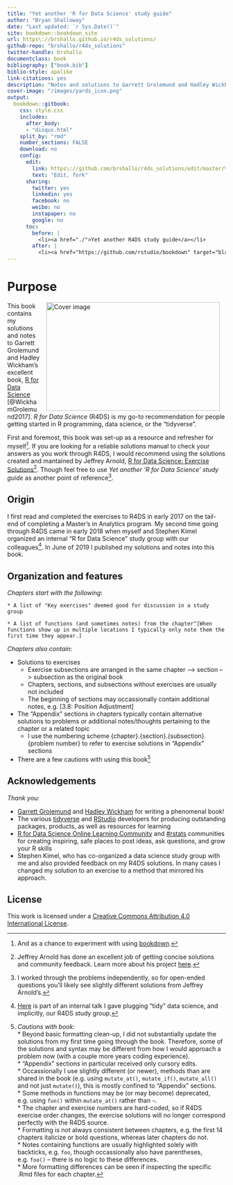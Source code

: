 ```yaml
--- 
title: "Yet another 'R for Data Science' study guide"
author: "Bryan Shalloway"
date: "Last updated: `r Sys.Date()`"
site: bookdown::bookdown_site
url: https\://brshallo.github.io/r4ds_solutions/
github-repo: "brshallo/r4ds_solutions"
twitter-handle: brshallo
documentclass: book
bibliography: ["book.bib"]
biblio-style: apalike
link-citations: yes
description: "Notes and solutions to Garrett Grolemund and Hadley Wickham's 'R for Data Science'"
cover-image: "/images/yards_icon.png"
output:
  bookdown::gitbook:
    css: style.css
    includes:
      after_body: 
      - "disqus.html"
    split_by: "rmd"
    number_sections: FALSE
    download: no
    config:
      edit:
        link: https\://github.com/brshallo/r4ds_solutions/edit/master/%s
        text: "Edit, fork"
      sharing:
        twitter: yes
        linkedin: yes
        facebook: no
        weibo: no
        instapaper: no
        google: no
      toc:
        before: |
          <li><a href="./">Yet another R4DS study guide</a></li>
        after: |
          <li><a href="https://github.com/rstudio/bookdown" target="blank">Published with bookdown</a></li>
---
```


# Purpose

<img src="./images/yards_icon.png" width="400" height="250" alt="Cover image" align="right" style="margin: 0 1em 0 1em"/>

This book contains my solutions and notes to Garrett Grolemund and Hadley Wickham's excellent book, [R for Data Science](https://r4ds.had.co.nz/) [@WickhamGrolemund2017]. *R for Data Science* (R4DS) is my go-to recommendation for people getting started in R programming, data science, or the "tidyverse".

First and foremost, this book was set-up as a resource and refresher for myself^[And as a chance to experiment with using [bookdown](https://bookdown.org/).]. If you are looking for a reliable solutions manual to check your answers as you work through R4DS, I would recommend using the solutions created and mantained by Jeffrey Arnold, [R for Data Science: Exercise Solutions](https://jrnold.github.io/r4ds-exercise-solutions/)^[Jeffrey Arnold has done an excellent job of getting concise solutions and community feedback. Learn more about his project [here](https://resources.rstudio.com/rstudio-conf-2019/solving-r-for-data-science).]. Though feel free to use *Yet another 'R for Data Science' study guide* as another point of reference^[I worked through the problems independently, so for open-ended questions you'll likely see slightly different solutions from Jeffrey Arnold's.].

## Origin

I first read and completed the exercises to R4DS in early 2017 on the tail-end of completing a Master's in Analytics program. My second time going through R4DS came in early 2018 when myself and Stephen Kimel organized an internal "R for Data Science" study group with our colleagues^[[Here](https://youtu.be/eeCELJNWEuw) is part of an internal talk I gave plugging "tidy" data science, and implicitly, our R4DS study group.]. In June of 2019 I published my solutions and notes into this book.

## Organization and features

*Chapters start with the following:*

```block2
* A list of "Key exercises" deemed good for discussion in a study group  
```  
```block2
* A list of functions (and sometimes notes) from the chapter^[When functions show up in multiple locations I typically only note them the first time they appear.]  
```

*Chapters also contain:*

* Solutions to exercises 
    * Exercise subsections are arranged in the same chapter --> section --> subsection as the original book
    * Chapters, sections, and subsections without exercises are usually not included
    * The beginning of sections may occassionally contain additional notes, e.g. [3.8: Position Adjustment]
* The "Appendix" sections in chapters typically contain alternative solutions to problems or additional notes/thoughts pertaining to the chapter or a related topic
    * I use the numbering scheme {chapter}.{section}.{subsection}.{problem number} to refer to exercise solutions in "Appendix" sections
* There are a few cautions with using this book[^Caution]

[^Caution]: *Cautions with book:*  
    * Beyond basic formatting clean-up, I did not substantially update the solutions from my first time going through the book. Therefore, some of the solutions and syntax may be different from how I would approach a problem now (with a couple more years coding experience).  
        * "Appendix" sections in particular received only cursory edits.  
    * Occassionally I use slightly different (or newer), methods than are shared in the book (e.g. using `mutate_at()`, `mutate_if()`, `mutate_all()` and not just `mutate()`), this is mostly confined to "Appendix" sections.  
    * Some methods in functions may be (or may become) deprecated, e.g. using `fun()` within `mutate_at()` rather than `~`.  
    * The chapter and exercise numbers are hard-coded, so if R4DS exercise order changes, the exercise solutions will no longer correspond perfectly with the R4DS source.  
    * Formatting is not always consistent between chapters, e.g. the first 14 chapters italicize or bold questions, whereas later chapters do not.  
        * Notes containing functions are usually highlighted solely with backticks, e.g. `foo`, though occassionally also have parentheses, e.g. `foo()` -- there is no logic to these differences.  
        * More formatting differences can be seen if inspecting the specific .Rmd files for each chapter.  

## Acknowledgements

*Thank you:*

* [Garrett Grolemund](https://twitter.com/StatGarrett) and [Hadley Wickham](https://twitter.com/hadleywickham) for writing a phenomenal book!
* The various [tidyverse](https://www.tidyverse.org/) and [RStudio](https://www.rstudio.com/) developers for producing outstanding packages, products, as well as resources for learning
* [R for Data Science Online Learning Community](https://www.rfordatasci.com/) and [#rstats](https://twitter.com/hashtag/rstats?src=hash&lang=en) communities for creating inspiring, safe places to post ideas, ask questions, and grow your R skills
* Stephen Kimel, who has co-organized a data science study group with me and also provided feedback on my R4DS solutions. In many cases I changed my solution to an exercise to a method that mirrored his approach.

## License

This work is licensed under a <a rel="license" href="https://creativecommons.org/licenses/by/4.0/">Creative Commons Attribution 4.0 International License</a>.
